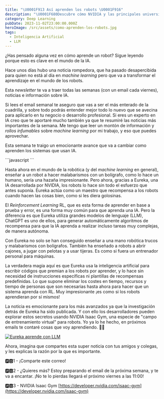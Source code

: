 ```yaml
---
title: "\U0001F913 Así aprenden los robots \U0001F916"
description: "\U0001F680Descubre cómo NVIDIA y las principales universidades están transformando el mundo del aprendizaje de máquinas \U0001F916. ¡Sumérgete en el emocionante futuro de la IA! \U0001F31FHaz clic para explorar más y desvelar los secretos de esta revolución tecnológica.\U0001F4A1 ¡No te lo pierdas!"
category: Deep Learning
pubDate: 2023-11-02T23:00:00.000Z
heroImage: /src/assets/como-aprenden-los-robots.jpg
tags:
  - Inteligencia Artificial
  - LLM
---
```


¿Has pensado alguna vez en cómo aprende un robot?
Sigue leyendo porque esto es clave en el mundo de la IA.

Hace unos días hubo una noticia rompedora, que ha pasado desapercibida para quien no está al día en *machine learning* pero que va a transformar el aprendizaje en el mundo de los robots.

Esta *newsletter* te va a traer todas las semanas (con un email cada viernes), noticias e información sobre IA.

Si lees el email semanal te aseguro que vas a ser el más enterado de la cuadrilla, y sobre todo podrás entender mejor todo lo nuevo que se avecina para aplicarlo en tu negocio o desarrollo profesional. Si eres un experto en IA creo que te aportaré mucho también ya que te resumiré las noticias más importantes de la semana. Me tengo que leer un montón de información y *rollos infumables* sobre *machine learning* por mi trabajo, y eso que puedes aprovechar.

Esta semana te traigo un emocionante avance que va a cambiar como aprenden los sistemas que usan IA.

<div class="blur-lg">
  ```javascript
  ```

  Hasta ahora en el mundo de la robótica (y del *machine learning* en general), enseñar a un robot a hacer malabarismos con un bolígrafo, como lo hace un humano, sería una hazaña impresionante. Pero ahora, gracias a Eureka, una IA desarrollada por NVIDIA, los robots lo hace sin todo el esfuerzo que antes suponía. Eureka actúa como un maestro que recompensa a los robots cuando hacen las cosas bien, como si les diera golosinas.

  El *Reinforcement Learning* RL, que es esta forma de aprender en base a prueba y error, es una forma muy común para que aprenda una IA. Pero la diferencia es que Eureka utiliza grandes modelos de lenguaje (LLM), ChatGPT es uno de ellos, para generar automáticamente algoritmos de recompensa para que la IA aprenda a realizar incluso tareas muy complejas, de manera autónoma.

  Con Eureka no solo se han conseguido enseñar a una mano robótica trucos y malabarismos con bolígrafos. También ha enseñado a robots a abrir cajones, a jugar con pelotas y a usar tijeras. Es como si fuera un entrenador personal para máquinas.

  La verdadera magia aquí es que Eureka usa la inteligencia artificial para escribir códigos que premian a los robots por aprender, y lo hace sin necesidad de instrucciones específicas ni plantillas de recompensas predefinidas. Lo que supone eliminar los costes en tiempo, recursos y tiempo de personas que son necesarias hasta ahora para hacer que un sistema aprenda con RL. Muy impresionante ¡es como si los robots aprendieran por sí mismos!

  La noticia es emocionante para los más avanzados ya que la investigación detrás de Eureka ha sido publicada. Y con ello los desarrolladores pueden explorar estos secretos usando NVIDIA Isaac Gym, una especie de "campo de entrenamiento virtual" para robots. Yo ya lo he hecho, en próximos emails te contaré cosas que voy aprendiendo. 🤖✨
</div>

[![Eureka aprende con LLM](/src/assets/eureka.jpg)](https://www.youtube.com/watch?v=sDFAWnrCqKc\&t=6s "Eureka! Dextreza extrema de Robot con LLMs")

Ahora, imagina que compartes esta super noticia con tus amigos y colegas, y les explicas la razón por la que es importante.

🅿🅳1 - ¡Comparte este correo!

🅿🅳2 - ¿Quieres más? Estoy preparando el email de la próxima semana, y te va a encantar. ¡No te lo pierdas llegará el próximo viernes a las 11:00!

🅿🅳3 - NVIDIA Isaac Gym [https://developer.nvidia.com/isaac-gym](https://developer.nvidia.com/isaac-gym)
